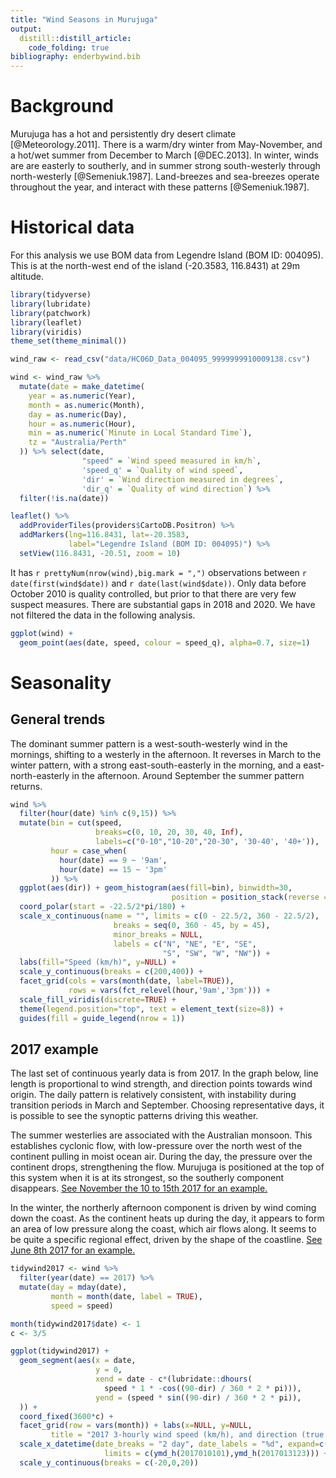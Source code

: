 ```yaml
---
title: "Wind Seasons in Murujuga"
output: 
  distill::distill_article:
    code_folding: true
bibliography: enderbywind.bib
---
```

# Background

Murujuga has a hot and persistently dry desert climate [@Meteorology.2011]. There is a warm/dry winter from May-November, and a hot/wet summer from December to March [@DEC.2013]. In winter, winds are are easterly to southerly, and in summer strong south-westerly through north-westerly [@Semeniuk.1987]. Land-breezes and sea-breezes operate throughout the year, and interact with these patterns [@Semeniuk.1987].

# Historical data

For this analysis we use BOM data from Legendre Island (BOM ID: 004095). This is at the north-west end of the island (-20.3583, 116.8431) at 29m altitude.

```r
library(tidyverse)
library(lubridate)
library(patchwork)
library(leaflet)
library(viridis)
theme_set(theme_minimal())

wind_raw <- read_csv("data/HC06D_Data_004095_9999999910009138.csv")

wind <- wind_raw %>% 
  mutate(date = make_datetime(
    year = as.numeric(Year),
    month = as.numeric(Month),
    day = as.numeric(Day),
    hour = as.numeric(Hour),
    min = as.numeric(`Minute in Local Standard Time`),
    tz = "Australia/Perth" 
  )) %>% select(date,
                "speed" = `Wind speed measured in km/h`,
                'speed_q' = `Quality of wind speed`,
                'dir' = `Wind direction measured in degrees`,
                'dir_q' = `Quality of wind direction`) %>% 
  filter(!is.na(date))

leaflet() %>%
  addProviderTiles(providers$CartoDB.Positron) %>%
  addMarkers(lng=116.8431, lat=-20.3583,
             label="Legendre Island (BOM ID: 004095)") %>% 
  setView(116.8431, -20.51, zoom = 10)
```

It has `r prettyNum(nrow(wind),big.mark = ",")` observations between `r date(first(wind$date))` and `r date(last(wind$date))`. Only data before October 2010 is quality controlled, but prior to that there are very few suspect measures. There are substantial gaps in 2018 and 2020. We have not filtered the data in the following analysis.

```r
ggplot(wind) +
  geom_point(aes(date, speed, colour = speed_q), alpha=0.7, size=1)
```

# Seasonality

## General trends

The dominant summer pattern is a west-south-westerly wind in the mornings, shifting to a westerly in the afternoon. It reverses in March to the winter pattern, with a strong east-south-easterly in the morning, and a east-north-easterly in the afternoon. Around September the summer pattern returns.

```r
wind %>%
  filter(hour(date) %in% c(9,15)) %>%  
  mutate(bin = cut(speed, 
                   breaks=c(0, 10, 20, 30, 40, Inf), 
                   labels=c("0-10","10-20","20-30", '30-40', '40+')),
         hour = case_when(
           hour(date) == 9 ~ '9am',
           hour(date) == 15 ~ '3pm'
         )) %>% 
  ggplot(aes(dir)) + geom_histogram(aes(fill=bin), binwidth=30,
                                    position = position_stack(reverse = TRUE)) +
  coord_polar(start = -22.5/2*pi/180) +
  scale_x_continuous(name = "", limits = c(0 - 22.5/2, 360 - 22.5/2), 
                       breaks = seq(0, 360 - 45, by = 45),
                       minor_breaks = NULL,
                       labels = c("N", "NE", "E", "SE",
                                  "S", "SW", "W", "NW")) + 
  labs(fill="Speed (km/h)", y=NULL) +
  scale_y_continuous(breaks = c(200,400)) +
  facet_grid(cols = vars(month(date, label=TRUE)),
             rows = vars(fct_relevel(hour,'9am','3pm'))) +
  scale_fill_viridis(discrete=TRUE) +
  theme(legend.position="top", text = element_text(size=8)) +
  guides(fill = guide_legend(nrow = 1))
```

## 2017 example

The last set of continuous yearly data is from 2017. In the graph below, line length is proportional to wind strength, and direction points towards wind origin. The daily pattern is relatively consistent, with instability during transition periods in March and September. Choosing representative days, it is possible to see the synoptic patterns driving this weather.

The summer westerlies are associated with the Australian monsoon. This establishes cyclonic flow, with low-pressure over the north west of the continent pulling in moist ocean air. During the day, the pressure over the continent drops, strengthening the flow. Murujuga is positioned at the top of this system when it is at its strongest, so the southerly component disappears. [See November the 10 to 15th 2017 for an example.](https://earth.nullschool.net/#2017/11/12/0600Z/wind/surface/level/overlay=mean_sea_level_pressure/orthographic=-240.32,-20.68,3155)

In the winter, the northerly afternoon component is driven by wind coming down the coast. As the continent heats up during the day, it appears to form an area of low pressure along the coast, which air flows along. It seems to be quite a specific regional effect, driven by the shape of the coastline. [See June 8th 2017 for an example.](https://earth.nullschool.net/#2017/06/08/0900Z/wind/surface/level/overlay=temp/orthographic=-240.32,-20.68,3155)

```r
tidywind2017 <- wind %>% 
  filter(year(date) == 2017) %>% 
  mutate(day = mday(date),
         month = month(date, label = TRUE),
         speed = speed)

month(tidywind2017$date) <- 1
c <- 3/5

ggplot(tidywind2017) +
  geom_segment(aes(x = date,
                   y = 0,
                   xend = date - c*(lubridate::dhours(
                     speed * 1 * -cos((90-dir) / 360 * 2 * pi))),
                   yend = (speed * sin((90-dir) / 360 * 2 * pi)),
  )) +
  coord_fixed(3600*c) +
  facet_grid(row = vars(month)) + labs(x=NULL, y=NULL,
         title = "2017 3-hourly wind speed (km/h), and direction (true °) for Legendre Island") +
  scale_x_datetime(date_breaks = "2 day", date_labels = "%d", expand=c(0,0),
                     limits = c(ymd_h(2017010101),ymd_h(2017013123))) +
  scale_y_continuous(breaks = c(-20,0,20))
```

